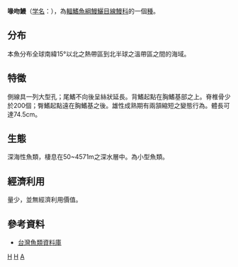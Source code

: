 {{Speciesbox 
| taxon =  Avocettina infans
| image =Avocettina gilli.jpg
| status = LC
| status_system = IUCN
| authority = [[Günther|Günther]], 1878<ref name='id5708'>{{cite web| url =http://www.bioinfo.cn/db05/BjdwSpecies.php?action=view&id=5708| title =喙吻鳗| work =《中国动物物种编目数据库》| publisher =中国科学院微生物研究所| author =中国科学院动物研究所| accessdate =2009-04-11| deadurl =yes| archiveurl =https://web.archive.org/web/20131203122335/http://www.bioinfo.cn/db05/BjdwSpecies.php?action=view| archivedate =2013-12-03}}</ref>
}}

'''喙吻鰻'''（[[学名|学名]]：{{lang|la|''Avocettina infans''}}），為[[輻鰭魚綱|輻鰭魚綱]][[鰻鱺目|鰻鱺目]][[線鰻科|線鰻科]]的一個[[種|種]]。

==分布==
本魚分布全球南緯15°以北之熱帶區到北半球之溫帶區之間的海域。

==特徵==
側線具一列大型孔；尾鰭不向後呈絲狀延長。背鰭起點在胸鰭基部之上。脊椎骨少於200個；臀鰭起點遠在胸鰭基之後。雄性成熟期有兩頷縮短之變態行為。體長可達74.5cm。

==生態==
深海性魚類，棲息在50~4571m之深水層中。為小型魚類。

==經濟利用==
量少，並無經濟利用價值。

==參考資料==
{{reflist}}
*[http://fishdb.sinica.edu.tw/ 台灣魚類資料庫]{{Wayback|url=http://fishdb.sinica.edu.tw/ |date=20160304193340 }}
{{Taxonbar|from=Q1038924}}

[[Category:IUCN红色名录无危物种|H]]
[[Category:喙吻鰻屬|H]]
[[Category:1878年描述的魚類|A]]